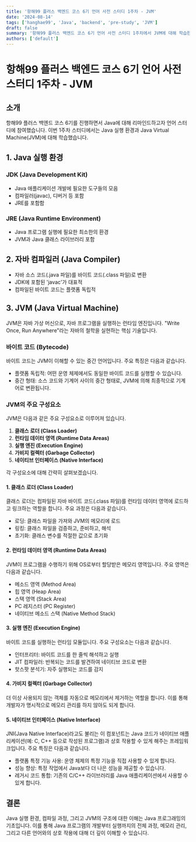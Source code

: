 ```yaml
---
title: '항해99 플러스 백엔드 코스 6기 언어 사전 스터디 1주차 - JVM'
date: '2024-08-14'
tags: ['hanghae99', 'Java', 'backend', 'pre-study', 'JVM']
draft: false
summary: '항해99 플러스 백엔드 코스 6기 언어 사전 스터디 1주차에서 JVM에 대해 학습한 내용을 정리한다.'
authors: ['default']
---
```


# 항해99 플러스 백엔드 코스 6기 언어 사전 스터디 1주차 - JVM

## 소개

항해99 플러스 백엔드 코스 6기를 진행하면서 Java에 대해 리마인드하고자 언어 스터디에 참여했습니다.
이번 1주차 스터디에서는 Java 실행 환경과 Java Virtual Machine(JVM)에 대해 학습했습니다.

## 1. Java 실행 환경

### JDK (Java Development Kit)

- Java 애플리케이션 개발에 필요한 도구들의 모음
- 컴파일러(javac), 디버거 등 포함
- JRE를 포함함

### JRE (Java Runtime Environment)

- Java 프로그램 실행에 필요한 최소한의 환경
- JVM과 Java 클래스 라이브러리 포함

## 2. 자바 컴파일러 (Java Compiler)

- 자바 소스 코드(.java 파일)를 바이트 코드(.class 파일)로 변환
- JDK에 포함된 'javac'가 대표적
- 컴파일된 바이트 코드는 플랫폼 독립적

## 3. JVM (Java Virtual Machine)

JVM은 자바 가상 머신으로, 자바 프로그램을 실행하는 런타임 엔진입니다.
"Write Once, Run Anywhere"라는 자바의 철학을 실현하는 핵심 기술입니다.

### 바이트 코드 (Bytecode)

바이트 코드는 JVM이 이해할 수 있는 중간 언어입니다. 주요 특징은 다음과 같습니다.

- 플랫폼 독립적: 어떤 운영 체제에서도 동일한 바이트 코드를 실행할 수 있습니다.
- 중간 형태: 소스 코드와 기계어 사이의 중간 형태로, JVM에 의해 최종적으로 기계어로 변환됩니다.

### JVM의 주요 구성요소

JVM은 다음과 같은 주요 구성요소로 이루어져 있습니다.

1. **클래스 로더 (Class Loader)**
2. **런타임 데이터 영역 (Runtime Data Areas)**
3. **실행 엔진 (Execution Engine)**
4. **가비지 컬렉터 (Garbage Collector)**
5. **네이티브 인터페이스 (Native Interface)**

각 구성요소에 대해 간략히 살펴보겠습니다.

#### 1. 클래스 로더 (Class Loader)

클래스 로더는 컴파일된 자바 바이트 코드(.class 파일)를 런타임 데이터 영역에 로드하고 링크하는 역할을 합니다.
주요 과정은 다음과 같습니다.

- 로딩: 클래스 파일을 가져와 JVM의 메모리에 로드
- 링킹: 클래스 파일을 검증하고, 준비하고, 해석
- 초기화: 클래스 변수를 적절한 값으로 초기화

#### 2. 런타임 데이터 영역 (Runtime Data Areas)

JVM이 프로그램을 수행하기 위해 OS로부터 할당받은 메모리 영역입니다.
주요 영역은 다음과 같습니다.

- 메소드 영역 (Method Area)
- 힙 영역 (Heap Area)
- 스택 영역 (Stack Area)
- PC 레지스터 (PC Register)
- 네이티브 메소드 스택 (Native Method Stack)

#### 3. 실행 엔진 (Execution Engine)

바이트 코드를 실행하는 런타임 모듈입니다.
주요 구성요소는 다음과 같습니다.

- 인터프리터: 바이트 코드를 한 줄씩 해석하고 실행
- JIT 컴파일러: 반복되는 코드를 발견하여 네이티브 코드로 변환
- 핫스팟 분석기: 자주 실행되는 코드를 감지

#### 4. 가비지 컬렉터 (Garbage Collector)

더 이상 사용되지 않는 객체를 자동으로 메모리에서 제거하는 역할을 합니다.
이를 통해 개발자가 명시적으로 메모리 관리를 하지 않아도 되게 합니다.

#### 5. 네이티브 인터페이스 (Native Interface)

JNI(Java Native Interface)라고도 불리는 이 컴포넌트는 Java 코드가 네이티브 애플리케이션(예: C, C++ 등으로 작성된 프로그램)과 상호 작용할 수 있게 해주는 프레임워크입니다.
주요 특징은 다음과 같습니다.

- 플랫폼 특정 기능 사용: 운영 체제의 특정 기능을 직접 사용할 수 있게 합니다.
- 성능 향상: 특정 작업에서 Java보다 더 나은 성능을 제공할 수 있습니다.
- 레거시 코드 통합: 기존의 C/C++ 라이브러리를 Java 애플리케이션에서 사용할 수 있게 합니다.

## 결론

Java 실행 환경, 컴파일 과정, 그리고 JVM의 구조에 대한 이해는 Java 프로그래밍의 기초입니다.
이를 통해 Java 프로그램의 개발부터 실행까지의 전체 과정, 메모리 관리, 그리고 다른 언어와의 상호 작용에 대해 더 깊이 이해할 수 있습니다.
